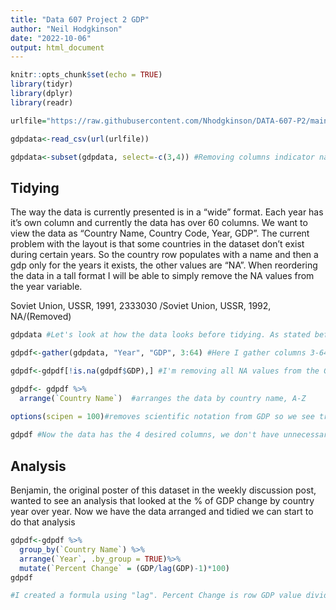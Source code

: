 ```yaml
---
title: "Data 607 Project 2 GDP"
author: "Neil Hodgkinson"
date: "2022-10-06"
output: html_document
---
```


```r
knitr::opts_chunk$set(echo = TRUE)
library(tidyr)
library(dplyr)
library(readr)

urlfile="https://raw.githubusercontent.com/Nhodgkinson/DATA-607-P2/main/API_NY.GDP.MKTP.CD_DS2_en_csv_v2_4413598.csv"

gdpdata<-read_csv(url(urlfile))

gdpdata<-subset(gdpdata, select=-c(3,4)) #Removing columns indicator name and indicator code as we do not need it 


```

## Tidying

The way the data is currently presented is in a "wide" format. Each year has it's own column and currently the data has over 60 columns. We want to view the data as "Country Name, Country Code, Year, GDP". The current problem with the layout is that some countries in the dataset don't exist during certain years. So the country row populates with a name and then a gdp only for the years it exists, the other values are "NA". When reordering the data in a tall format I will be able to simply remove the NA values from the year variable. 

 Soviet Union, USSR, 1991, 2333030
/Soviet Union, USSR, 1992, NA/(Removed)



```r
gdpdata #Let's look at how the data looks before tidying. As stated before, each column contains a year and value. This reduces the amount of rows but spreads it out over a widen area

gdpdf<-gather(gdpdata, "Year", "GDP", 3:64) #Here I gather columns 3-64 into one column named "year" and the values of 3-64 as a new column called "GDP"

gdpdf<-gdpdf[!is.na(gdpdf$GDP),] #I'm removing all NA values from the GDP column. They add no useful information and bloat the data

gdpdf<- gdpdf %>%
  arrange(`Country Name`)  #arranges the data by country name, A-Z
  
options(scipen = 100)#removes scientific notation from GDP so we see true values

gdpdf #Now the data has the 4 desired columns, we don't have unnecessary NA values, and we can look at the analysis ask
```

## Analysis
Benjamin, the original poster of this dataset in the weekly discussion post, wanted to see an analysis that looked at the % of GDP change by country year over year. Now we have the data arranged and tidied we can start to do that analysis

```r
gdpdf<-gdpdf %>%
  group_by(`Country Name`) %>%
  arrange(`Year`, .by_group = TRUE)%>%
  mutate(`Percent Change` = (GDP/lag(GDP)-1)*100)
gdpdf

#I created a formula using "lag". Percent Change is row GDP value divided by lag(GDP)-1, or above row GDP value, multiplied by 100 to give me the percent of change year over year.
```
